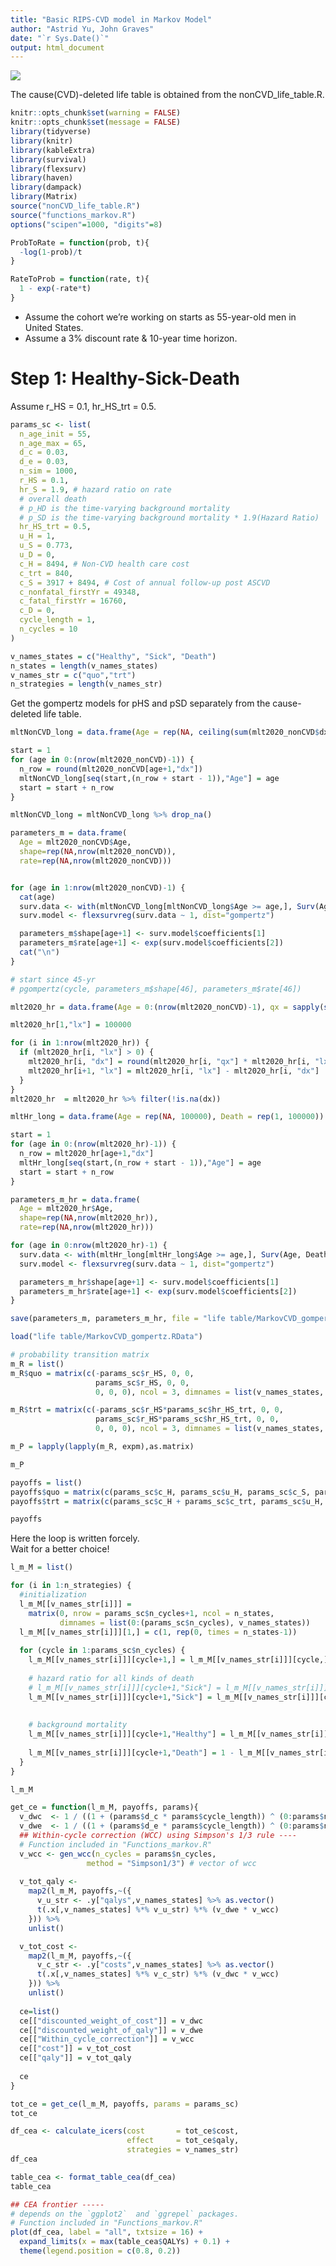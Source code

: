 ```yaml
---
title: "Basic RIPS-CVD model in Markov Model"
author: "Astrid Yu, John Graves"
date: "`r Sys.Date()`"
output: html_document
---
```


![](image/structure.png)

The cause(CVD)-deleted life table is obtained from the nonCVD_life_table.R.

```r
knitr::opts_chunk$set(warning = FALSE)
knitr::opts_chunk$set(message = FALSE)
library(tidyverse)
library(knitr)
library(kableExtra)
library(survival)
library(flexsurv)
library(haven)
library(dampack)
library(Matrix)
source("nonCVD_life_table.R")
source("functions_markov.R")
options("scipen"=1000, "digits"=8)
```

```r
ProbToRate = function(prob, t){
  -log(1-prob)/t
}

RateToProb = function(rate, t){
  1 - exp(-rate*t)
}
```

-   Assume the cohort we're working on starts as 55-year-old men in United States.
-   Assume a 3% discount rate & 10-year time horizon.

# Step 1: Healthy-Sick-Death

Assume r_HS = 0.1, hr_HS_trt = 0.5.

```r
params_sc <- list(
  n_age_init = 55,
  n_age_max = 65,
  d_c = 0.03,
  d_e = 0.03, 
  n_sim = 1000,
  r_HS = 0.1,
  hr_S = 1.9, # hazard ratio on rate
  # overall death
  # p_HD is the time-varying background mortality
  # p_SD is the time-varying background mortality * 1.9(Hazard Ratio)
  hr_HS_trt = 0.5,
  u_H = 1,
  u_S = 0.773,
  u_D = 0,
  c_H = 8494, # Non-CVD health care cost
  c_trt = 840,
  c_S = 3917 + 8494, # Cost of annual follow-up post ASCVD
  c_nonfatal_firstYr = 49348,
  c_fatal_firstYr = 16760,
  c_D = 0,
  cycle_length = 1,
  n_cycles = 10
)

v_names_states = c("Healthy", "Sick", "Death")
n_states = length(v_names_states)
v_names_str = c("quo","trt")
n_strategies = length(v_names_str)
```

Get the gompertz models for pHS and pSD separately from the cause-deleted life table.

```r
mltNonCVD_long = data.frame(Age = rep(NA, ceiling(sum(mlt2020_nonCVD$dx))), Death = rep(1, ceiling(sum(mlt2020_nonCVD$dx))))

start = 1
for (age in 0:(nrow(mlt2020_nonCVD)-1)) {
  n_row = round(mlt2020_nonCVD[age+1,"dx"])
  mltNonCVD_long[seq(start,(n_row + start - 1)),"Age"] = age
  start = start + n_row
}

mltNonCVD_long = mltNonCVD_long %>% drop_na()

parameters_m = data.frame(
  Age = mlt2020_nonCVD$Age,
  shape=rep(NA,nrow(mlt2020_nonCVD)),
  rate=rep(NA,nrow(mlt2020_nonCVD)))


for (age in 1:nrow(mlt2020_nonCVD)-1) {
  cat(age)
  surv.data <- with(mltNonCVD_long[mltNonCVD_long$Age >= age,], Surv(Age, Death, origin=age))
  surv.model <- flexsurvreg(surv.data ~ 1, dist="gompertz")

  parameters_m$shape[age+1] <- surv.model$coefficients[1]
  parameters_m$rate[age+1] <- exp(surv.model$coefficients[2])
  cat("\n")
}

# start since 45-yr
# pgompertz(cycle, parameters_m$shape[46], parameters_m$rate[46])

mlt2020_hr = data.frame(Age = 0:(nrow(mlt2020_nonCVD)-1), qx = sapply(sapply(mlt2020_nonCVD$qx, ProbToRate, t = 1) * params_sc$hr_S, RateToProb, t = 1), lx = rep(0,nrow(mlt2020_nonCVD)), dx = rep(NA,nrow(mlt2020_nonCVD)))

mlt2020_hr[1,"lx"] = 100000

for (i in 1:nrow(mlt2020_hr)) {
  if (mlt2020_hr[i, "lx"] > 0) {
    mlt2020_hr[i, "dx"] = round(mlt2020_hr[i, "qx"] * mlt2020_hr[i, "lx"])
    mlt2020_hr[i+1, "lx"] = mlt2020_hr[i, "lx"] - mlt2020_hr[i, "dx"]
  }
}
mlt2020_hr  = mlt2020_hr %>% filter(!is.na(dx))

mltHr_long = data.frame(Age = rep(NA, 100000), Death = rep(1, 100000))

start = 1
for (age in 0:(nrow(mlt2020_hr)-1)) {
  n_row = mlt2020_hr[age+1,"dx"]
  mltHr_long[seq(start,(n_row + start - 1)),"Age"] = age
  start = start + n_row
}

parameters_m_hr = data.frame(
  Age = mlt2020_hr$Age,
  shape=rep(NA,nrow(mlt2020_hr)),
  rate=rep(NA,nrow(mlt2020_hr)))

for (age in 0:nrow(mlt2020_hr)-1) {
  surv.data <- with(mltHr_long[mltHr_long$Age >= age,], Surv(Age, Death, origin=age))
  surv.model <- flexsurvreg(surv.data ~ 1, dist="gompertz")

  parameters_m_hr$shape[age+1] <- surv.model$coefficients[1]
  parameters_m_hr$rate[age+1] <- exp(surv.model$coefficients[2])
}

save(parameters_m, parameters_m_hr, file = "life table/MarkovCVD_gompertz.RData")

load("life table/MarkovCVD_gompertz.RData")
```

```r
# probability transition matrix
m_R = list()
m_R$quo = matrix(c(-params_sc$r_HS, 0, 0,
                   params_sc$r_HS, 0, 0,
                   0, 0, 0), ncol = 3, dimnames = list(v_names_states, v_names_states))

m_R$trt = matrix(c(-params_sc$r_HS*params_sc$hr_HS_trt, 0, 0,
                   params_sc$r_HS*params_sc$hr_HS_trt, 0, 0,
                   0, 0, 0), ncol = 3, dimnames = list(v_names_states, v_names_states))

m_P = lapply(lapply(m_R, expm),as.matrix)

m_P

payoffs = list()
payoffs$quo = matrix(c(params_sc$c_H, params_sc$u_H, params_sc$c_S, params_sc$u_S, params_sc$c_D, params_sc$u_D), ncol = n_states, dimnames = list(c("costs", "qalys"), v_names_states))
payoffs$trt = matrix(c(params_sc$c_H + params_sc$c_trt, params_sc$u_H, params_sc$c_S, params_sc$u_S, params_sc$c_D, params_sc$u_D), ncol = n_states, dimnames = list(c("costs", "qalys"), v_names_states))

payoffs

```

Here the loop is written forcely.\
Wait for a better choice!

```r
l_m_M = list()

for (i in 1:n_strategies) {
  #initialization
  l_m_M[[v_names_str[i]]] = 
    matrix(0, nrow = params_sc$n_cycles+1, ncol = n_states, 
           dimnames = list(0:(params_sc$n_cycles), v_names_states))
  l_m_M[[v_names_str[i]]][1,] = c(1, rep(0, times = n_states-1))
  
  for (cycle in 1:params_sc$n_cycles) {
    l_m_M[[v_names_str[i]]][cycle+1,] = l_m_M[[v_names_str[i]]][cycle,] %*% m_P[[v_names_str[i]]]
    
    # hazard ratio for all kinds of death
    # l_m_M[[v_names_str[i]]][cycle+1,"Sick"] = l_m_M[[v_names_str[i]]][cycle+1,"Sick"] - l_m_M[[v_names_str[i]]][cycle,"Sick"] * (pgompertz(cycle, parameters_m_hr$shape[params_sc$n_age_init + 1], parameters_m_hr$rate[params_sc$n_age_init + 1]) - pgompertz(cycle-1, parameters_m_hr$shape[params_sc$n_age_init + 1], parameters_m_hr$rate[params_sc$n_age_init + 1])) - l_m_M[[v_names_str[i]]][cycle+1,"Healthy"] * m_P[[v_names_str[i]]]["Healthy","Sick"] * (pgompertz(cycle, parameters_m$shape[params_sc$n_age_init + 1], parameters_m$rate[params_sc$n_age_init + 1])-pgompertz(cycle-1, parameters_m$shape[params_sc$n_age_init + 1], parameters_m$rate[params_sc$n_age_init + 1])) / m_P[[v_names_str[i]]]["Healthy", "Healthy"]
    l_m_M[[v_names_str[i]]][cycle+1,"Sick"] = l_m_M[[v_names_str[i]]][cycle,"Sick"]*(1 - (pgompertz(cycle, parameters_m_hr$shape[params_sc$n_age_init + 1], parameters_m_hr$rate[params_sc$n_age_init + 1]) - pgompertz(cycle-1, parameters_m_hr$shape[params_sc$n_age_init + 1], parameters_m_hr$rate[params_sc$n_age_init + 1]))) + l_m_M[[v_names_str[i]]][cycle,"Healthy"] * m_P[[v_names_str[i]]]["Healthy","Sick"] * (1 - (pgompertz(cycle, parameters_m$shape[params_sc$n_age_init + 1], parameters_m$rate[params_sc$n_age_init + 1])-pgompertz(cycle-1, parameters_m$shape[params_sc$n_age_init + 1], parameters_m$rate[params_sc$n_age_init + 1])))
    
    
    # background mortality
    l_m_M[[v_names_str[i]]][cycle+1,"Healthy"] = l_m_M[[v_names_str[i]]][cycle+1,"Healthy"] * (1-pgompertz(cycle, parameters_m$shape[params_sc$n_age_init + 1], parameters_m$rate[params_sc$n_age_init + 1])+ pgompertz(cycle-1, parameters_m$shape[params_sc$n_age_init + 1], parameters_m$rate[params_sc$n_age_init + 1]))
    
    l_m_M[[v_names_str[i]]][cycle+1,"Death"] = 1 - l_m_M[[v_names_str[i]]][cycle+1,"Healthy"] - l_m_M[[v_names_str[i]]][cycle+1,"Sick"]
  }
}

l_m_M
```

```r
get_ce = function(l_m_M, payoffs, params){
  v_dwc  <- 1 / ((1 + (params$d_c * params$cycle_length)) ^ (0:params$n_cycles))
  v_dwe  <- 1 / ((1 + (params$d_e * params$cycle_length)) ^ (0:params$n_cycles))
  ## Within-cycle correction (WCC) using Simpson's 1/3 rule ----
  # Function included in "Functions_markov.R"
  v_wcc <- gen_wcc(n_cycles = params$n_cycles,
                 method = "Simpson1/3") # vector of wcc
  
  v_tot_qaly <-
    map2(l_m_M, payoffs,~({
      v_u_str <- .y["qalys",v_names_states] %>% as.vector()
      t(.x[,v_names_states] %*% v_u_str) %*% (v_dwe * v_wcc)
    })) %>%
    unlist()

  v_tot_cost <-
    map2(l_m_M, payoffs,~({
      v_c_str <- .y["costs",v_names_states] %>% as.vector()
      t(.x[,v_names_states] %*% v_c_str) %*% (v_dwc * v_wcc)
    })) %>%
    unlist()
  
  ce=list()
  ce[["discounted_weight_of_cost"]] = v_dwc
  ce[["discounted_weight_of_qaly"]] = v_dwe
  ce[["Within_cycle_correction"]] = v_wcc
  ce[["cost"]] = v_tot_cost
  ce[["qaly"]] = v_tot_qaly
  
  ce
}

tot_ce = get_ce(l_m_M, payoffs, params = params_sc)
tot_ce

```

```r
df_cea <- calculate_icers(cost       = tot_ce$cost,
                          effect     = tot_ce$qaly,
                          strategies = v_names_str)
df_cea

table_cea <- format_table_cea(df_cea) 
table_cea

## CEA frontier -----
# depends on the `ggplot2`  and `ggrepel` packages.
# Function included in "Functions_markov.R"
plot(df_cea, label = "all", txtsize = 16) +
  expand_limits(x = max(table_cea$QALYs) + 0.1) +
  theme(legend.position = c(0.8, 0.2))
```
